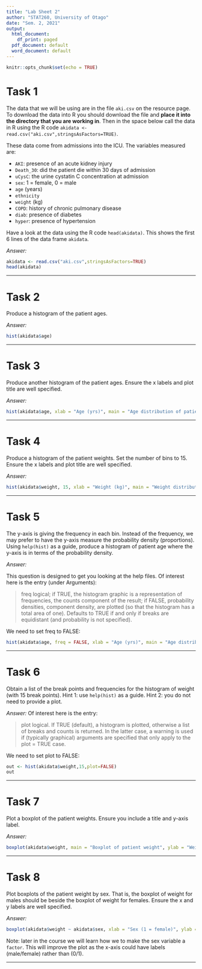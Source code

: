 ```yaml
---
title: "Lab Sheet 2"
author: "STAT260, University of Otago"
date: "Sem. 2, 2021"
output:
  html_document:
    df_print: paged
  pdf_document: default
  word_document: default
---
```


```r
knitr::opts_chunk$set(echo = TRUE)
```

# Task 1 
The data that we will be using are in the file `aki.csv` on the resource page.  To download the data into R you should download the file and **place it into the directory that you are working in**.  Then in the space below call the data in R using the R code `akidata <- read.csv("aki.csv",stringsAsFactors=TRUE)`.

These data come from admissions into the ICU.  The variables measured are:

- `AKI`: presence of an acute kidney injury
- `Death_30`: did the patient die within 30 days of admission
- `uCysC`: the urine cystatin C concentration at admission 
- `sex`: 1 = female, 0 = male
- `age` (years)
- `ethnicity`
- `weight` (kg) 
- `COPD`: history of chronic pulmonary disease
- `diab`: presence of diabetes
- `hyper`: presence of hypertension

Have a look at the data using the R code `head(akidata)`.  This shows the first 6 lines of the data frame `akidata`.

_Answer:_

```r
akidata <- read.csv("aki.csv",stringsAsFactors=TRUE)
head(akidata)
```

******

# Task 2
Produce a histogram of the patient ages.

_Answer:_

```r
hist(akidata$age)
```

******

# Task 3
Produce another histogram of the patient ages.  Ensure the x labels and plot title are well specified.

_Answer:_

```r
hist(akidata$age, xlab = "Age (yrs)", main = "Age distribution of patients admitted to ICU")
```

******

# Task 4
Produce a histogram of the patient weights.  Set the number of bins to 15.  Ensure the x labels and plot title are well specified.

_Answer:_

```r
hist(akidata$weight, 15, xlab = "Weight (kg)", main = "Weight distribution of patients admitted to ICU")
```

******

# Task 5
The y-axis is giving the frequency in each bin.  Instead of the frequency, we may prefer to have the y-axis measure the probability density (proportions).  Using `help(hist)` as a guide, produce a histogram of patient age where the y-axis is in terms of the probability density.

_Answer:_

This question is designed to get you looking at the help files.  Of interest here is the entry (under Arguments):

> freq logical; if TRUE, the histogram graphic is a representation of frequencies, the counts component of the result; if FALSE, probability densities, component density, are plotted (so that the histogram has a total area of one). Defaults to TRUE if and only if breaks are equidistant (and probability is not specified).

We need to set freq to FALSE:

```r
hist(akidata$age, freq = FALSE, xlab = "Age (yrs)", main = "Age distribution of patients admitted to ICU")
```

******

# Task 6
Obtain a list of the break points and frequencies for the histogram of weight (with 15 break points).  Hint 1: use `help(hist)` as a guide.  Hint 2: you do not need to provide a plot.

_Answer:_
Of interest here is the entry:

> plot	logical. If TRUE (default), a histogram is plotted, otherwise a list of breaks and counts is returned. In the latter case, a warning is used if (typically graphical) arguments are specified that only apply to the plot = TRUE case.

We need to set plot to FALSE:
```r
out <- hist(akidata$weight,15,plot=FALSE)
out
```

******

# Task 7
Plot a boxplot of the patient weights.  Ensure you include a title and y-axis label.

_Answer:_

```r
boxplot(akidata$weight, main = "Boxplot of patient weight", ylab = "Weight (kg)")
```

******

# Task 8
Plot boxplots of the patient weight by sex.  That is, the boxplot of weight for males should be beside the boxplot of weight for females.  Ensure the x and y labels are well specified.

_Answer:_

```r
boxplot(akidata$weight ~ akidata$sex, xlab = "Sex (1 = female)", ylab = "Weight (kg)")
```

Note: later in the course we will learn how we to make the sex variable a `factor`.  This will improve the plot as the x-axis could have labels (male/female) rather than (0/1).  

******
